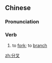 ==Chinese==
{{zh-forms|alt=分岔}}

===Pronunciation===
{{zh-pron
|m=fēnchà,er=y
|c=fan1 caa1
|mn=hun-chhe
|cat=v
}}

===Verb===
{{zh-verb}}

# to [[fork]]; to [[branch]]

[[zh:分叉]]
